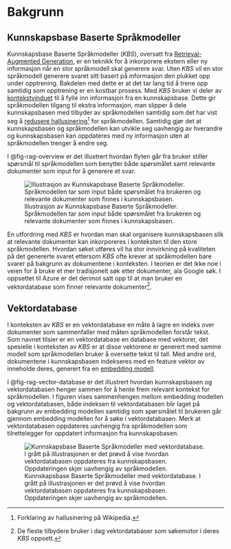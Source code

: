 # Bakgrunn

## Kunnskapsbase Baserte Språkmodeller

Kunnskapsbase Baserte Språkmodeller (_KBS_), oversatt fra [Retrieval-Augmented
Generation][wiki_rag], er en teknikk for å inkorporere ekstern eller ny
informasjon når en stor språkmodell skal generere svar. Uten _KBS_ vil en stor
språkmodell generere svaret sitt basert på informasjon den plukket opp under
opptrening. Bakdelen med dette er at det tar lang tid å trene opp samtidig som
opptrening er en kostbar prosess. Med _KBS_ bruker vi deler av
[kontekstvinduet][openai_token] til å fylle inn informasjon fra en
kunnskapsbase. Dette gir språkmodellen tilgang til ekstra informasjon, man
slipper å dele kunnskapsbasen med tilbyder av språkmodellen samtidig som det har
vist seg å [redusere hallusinering[^2] for språkmodellen][rag_paper]. Samtidig
gjør det at kunnskapsbasen og språkmodellen kan utvikle seg uavhengig av
hverandre og kunnskapsbasen kan oppdateres med ny informasjon uten at
språkmodellen trenger å endre seg.

I @fig-rag-overview er det illustrert hvordan flyten går fra bruker stiller
spørsmål til språkmodellen som benytter både spørsmålet samt relevante
dokumenter som input for å generere et svar.

![Illustrasjon av Kunnskapsbase Baserte Språkmodeller. Språkmodellen tar som
input både spørsmålet fra brukeren og relevante dokumenter som finnes i
kunnskapsbasen.](assets/images/rag_overview.png){#fig-rag-overview}

En utfordring med _KBS_ er hvordan man skal organisere kunnskapsbasen slik at
relevante dokumenter kan inkorporeres i konteksten til den store språkmodellen.
Hvordan søket utføres vil ha stor innvirkning på kvaliteten på det genererte
svaret ettersom _KBS_ ofte krever at språkmodellen bare svarer på bakgrunn av
dokumentene i konteksten. I teorien er det ikke noe i veien for å bruke et mer
tradisjonelt søk etter dokumenter, ala Google søk. I oppsettet til Azure er det
derimot satt opp til at man bruker en vektordatabase som finner relevante
dokumenter[^1].

## Vektordatabase

I konteksten av _KBS_ er en vektordatabase en måte å lagre en indeks over
dokumenter som sammenfaller med måten språkmodellen forstår tekst. Som navnet
tilsier er en vektordatabase en database med vektorer, det spesielle i
konteksten av _KBS_ er at disse vektorene er generert med samme modell som
språkmodellen bruker å oversette tekst til tall. Med andre ord, dokumentene i
kunnskapsbasen indekseres med en feature vektor av inneholde deres, generert fra
en [embedding modell][wiki_embedding].

I @fig-rag-vector-database er det illustrert hvordan kunnskapsbasen og
vektordatabasen henger sammen for å hente frem relevant kontekst for
språkmodellen. I figuren vises sammenhengen mellom embedding modellen og
vektordatabasen, både indeksen til vektordatabasen blir laget på bakgrunn av
embedding modellen samtidig som spørsmålet til brukeren går gjennom embedding
modellen for å søke i vektordatabasen. Merk at vektordatabasen oppdateres
uavhengig fra språkmodellen som tilrettelegger for oppdatert informasjon fra
kunnskapsbasen.

![Kunnskapsbase Baserte Språkmodeller med vektordatabase. I grått på
illustrasjonen er det prøvd å vise hvordan vektordatabasen oppdateres fra
kunnskapsbasen. Oppdateringen skjer uavhengig av
språkmodellen.](assets/images/rag_vector_database.png){#fig-rag-vector-database}

[wiki_rag]: https://en.wikipedia.org/wiki/Prompt_engineering#Retrieval-augmented_generation
[openai_token]: https://platform.openai.com/docs/introduction/tokens
[wiki_embedding]: https://en.wikipedia.org/wiki/Sentence_embedding
[rag_paper]: https://arxiv.org/abs/2403.10446

[^1]: De fleste tilbydere bruker i dag vektordatabaser som søkemotor i deres
_KBS_ oppsett.
[^2]: [Forklaring av hallusinering på Wikipedia.](https://en.wikipedia.org/wiki/Hallucination_%28artificial_intelligence%29)